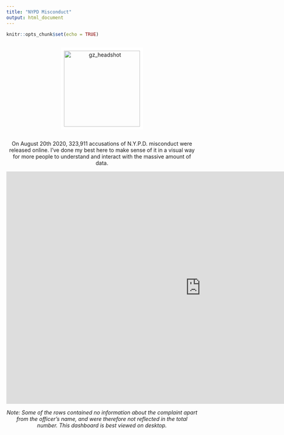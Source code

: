```yaml
---
title: "NYPD Misconduct"
output: html_document
---
```


```r
knitr::opts_chunk$set(echo = TRUE)
```
<center>

<div style="display: flex; justify-content: center;">
<img src="dashcover.png" width="200" style="border:8px solid white" alt="gz_headshot">

</div>


On August 20th 2020, 323,911 accusations of N.Y.P.D. misconduct were released online. I've done my best here to make sense of it in a visual way for more people to understand and interact with the massive amount of data.

<iframe width="1024" height="612" src="https://app.powerbi.com/view?r=eyJrIjoiNWQ2YTY2NmQtYjZiNi00YmFhLWIyNGYtMGVlOGU0OWZkMzM0IiwidCI6ImUzM2UzZGFmLThkMGQtNDJjYy1hZTgxLTg4NjA2YmZiMGI5NyJ9&pageName=ReportSection" frameborder="0" allowFullScreen="true"></iframe>

<i> Note: Some of the rows contained no information about the complaint apart from the officer's name, and were therefore not reflected in the total number. This dashboard is best viewed on desktop. </i>